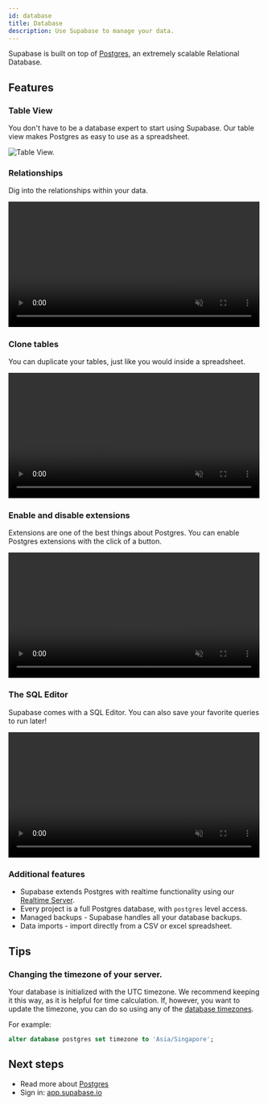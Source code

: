 ```yaml
---
id: database
title: Database
description: Use Supabase to manage your data.
---
```


Supabase is built on top of [Postgres](/docs/postgres/server/about), an extremely scalable Relational Database.

## Features

### Table View 

You don't have to be a database expert to start using Supabase. Our table view makes Postgres as easy to use as a spreadsheet.

![Table View.](/img/table-view.png)


### Relationships

Dig into the relationships within your data. 


<video width="99%" loop="" muted="" playsInline="" controls="true">
<source src="/videos/relational-drilldown-zoom.mp4" type="video/mp4" />
</video>


### Clone tables

You can duplicate your tables, just like you would inside a spreadsheet.

<video width="99%" muted playsInline controls={true}>
<source src="/videos/duplicate-tables.mp4" type="video/mp4" muted playsInline />
</video>

### Enable and disable extensions

Extensions are one of the best things about Postgres. You can enable Postgres extensions with the click of a button.

<video width="99%" muted playsInline controls={true}>
<source src="/videos/toggle-extensions.mp4" type="video/mp4" muted playsInline />
</video>


### The SQL Editor

Supabase comes with a SQL Editor. You can also save your favorite queries to run later! 

<video width="99%" muted playsInline controls={true}>
<source src="/videos/favourites.mp4" type="video/mp4" muted playsInline />
</video>


### Additional features

- Supabase extends Postgres with realtime functionality using our [Realtime Server](/docs/realtime/server/about).
- Every project is a full Postgres database, with `postgres` level access.
- Managed backups - Supabase handles all your database backups.
- Data imports - import directly from a CSV or excel spreadsheet.


## Tips


### Changing the timezone of your server.

Your database is initialized with the UTC timezone. We recommend keeping it this way, as it is helpful for time calculation. 
If, however, you want to update the timezone, you can do so using any of the [database timezones](https://en.wikipedia.org/wiki/List_of_tz_database_time_zones).

For example:

```sql
alter database postgres set timezone to 'Asia/Singapore';
```

## Next steps

- Read more about [Postgres](/docs/postgres/server/about)
- Sign in: [app.supabase.io](https://app.supabase.io)
